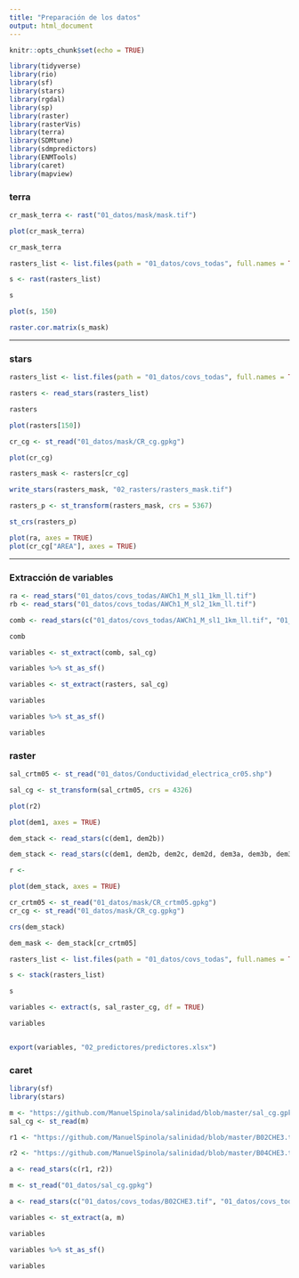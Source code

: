 ```yaml
---
title: "Preparación de los datos"
output: html_document
---
```


```r
knitr::opts_chunk$set(echo = TRUE)
```


```r
library(tidyverse)
library(rio)
library(sf)
library(stars)
library(rgdal)
library(sp)
library(raster)
library(rasterVis)
library(terra)
library(SDMtune)
library(sdmpredictors)
library(ENMTools)
library(caret)
library(mapview)
```

### terra

```r
cr_mask_terra <- rast("01_datos/mask/mask.tif")
```

```r
plot(cr_mask_terra)
```

```r
cr_mask_terra
```

```r
rasters_list <- list.files(path = "01_datos/covs_todas", full.names = TRUE)
```


```r
s <- rast(rasters_list)
```

```r
s
```

```r
plot(s, 150)
```


```r
raster.cor.matrix(s_mask)
```


***

### stars


```r
rasters_list <- list.files(path = "01_datos/covs_todas", full.names = TRUE)
```

```r
rasters <- read_stars(rasters_list)
```


```r
rasters
```

```r
plot(rasters[150])
```


```r
cr_cg <- st_read("01_datos/mask/CR_cg.gpkg")
```

```r
plot(cr_cg)
```


```r
rasters_mask <- rasters[cr_cg]
```

```r
write_stars(rasters_mask, "02_rasters/rasters_mask.tif")
```

```r
rasters_p <- st_transform(rasters_mask, crs = 5367)
```

```r
st_crs(rasters_p)
```

```r
plot(ra, axes = TRUE)
plot(cr_cg["AREA"], axes = TRUE)
```

***

### Extracción de variables

```r
ra <- read_stars("01_datos/covs_todas/AWCh1_M_sl1_1km_ll.tif")
rb <- read_stars("01_datos/covs_todas/AWCh1_M_sl2_1km_ll.tif")
```

```r
comb <- read_stars(c("01_datos/covs_todas/AWCh1_M_sl1_1km_ll.tif", "01_datos/covs_todas/AWCh1_M_sl2_1km_ll.tif"))
```

```r
comb
```


```r
variables <- st_extract(comb, sal_cg)
```
```r
variables %>% st_as_sf()
```

```r
variables <- st_extract(rasters, sal_cg)
```

```r
variables
```

```r
variables %>% st_as_sf()
```
```r
variables
```


### raster

```r
sal_crtm05 <- st_read("01_datos/Conductividad_electrica_cr05.shp")
```

```r
sal_cg <- st_transform(sal_crtm05, crs = 4326)
```







```r
plot(r2)
```



```r
plot(dem1, axes = TRUE)
```


```r
dem_stack <- read_stars(c(dem1, dem2b))
```


```r
dem_stack <- read_stars(c(dem1, dem2b, dem2c, dem2d, dem3a, dem3b, dem3c, dem3d, dem4.1a, dem4.1b, dem4.2a, dem5a, dem5b))
```


```r
r <- 
```


```r
plot(dem_stack, axes = TRUE)
```


```r
cr_crtm05 <- st_read("01_datos/mask/CR_crtm05.gpkg")
cr_cg <- st_read("01_datos/mask/CR_cg.gpkg")
```

```r
crs(dem_stack)
```

```r
dem_mask <- dem_stack[cr_crtm05]
```










```r
rasters_list <- list.files(path = "01_datos/covs_todas", full.names = TRUE)
```

```r
s <- stack(rasters_list)
```

```r
s
```

```r
variables <- extract(s, sal_raster_cg, df = TRUE)
```

```r
variables
```

```r

```


```r
export(variables, "02_predictores/predictores.xlsx")
```



### caret


```r
library(sf)
library(stars)
```

```r
m <- "https://github.com/ManuelSpinola/salinidad/blob/master/sal_cg.gpkg"
sal_cg <- st_read(m)
```


```r
r1 <- "https://github.com/ManuelSpinola/salinidad/blob/master/B02CHE3.tif"

r2 <- "https://github.com/ManuelSpinola/salinidad/blob/master/B04CHE3.tif"

a <- read_stars(c(r1, r2))
```


```r
m <- st_read("01_datos/sal_cg.gpkg")
```

```r
a <- read_stars(c("01_datos/covs_todas/B02CHE3.tif", "01_datos/covs_todas/B02CHE3.tif"))
```


```r
variables <- st_extract(a, m)
```


```r
variables
```


```r
variables %>% st_as_sf()
```

```r
variables
```

















